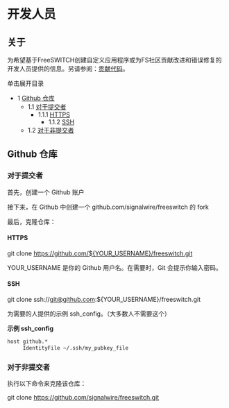 # 开发人员

## 关于

为希望基于FreeSWITCH创建自定义应用程序或为FS社区贡献改进和错误修复的开发人员提供的信息。另请参阅：[贡献代码](./index.mdx#about)。

单击展开目录

* 1 [Github 仓库](#github-仓库--)  
   * 1.1 [对于提交者](#对于提交者)  
      * 1.1.1 [HTTPS](#https--)  
         * 1.1.2 [SSH](#ssh)  
   * 1.2 [对于非提交者](#对于非提交者)

## Github 仓库  

### 对于提交者

首先，创建一个 Github 账户

接下来，在 Github 中创建一个 github.com/signalwire/freeswitch 的 fork

最后，克隆仓库：

#### HTTPS  

git clone https://github.com/${YOUR_USERNAME}/freeswitch.git

YOUR\_USERNAME 是你的 Github 用户名。在需要时，Git 会提示你输入密码。

#### SSH

git clone ssh://git@github.com:${YOUR_USERNAME}/freeswitch.git

为需要的人提供的示例 ssh\_config。（大多数人不需要这个）

**示例 ssh\_config**

```xml
host github.*
     IdentityFile ~/.ssh/my_pubkey_file
```

### 对于非提交者

执行以下命令来克隆该仓库：

git clone https://github.com/signalwire/freeswitch.git